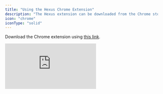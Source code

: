 ```yaml
---
title: "Using the Hexus Chrome Extension"
description: "The Hexus extension can be downloaded from the Chrome store or Edge store and supports a variety of capabilites based on your plan."
icon: "chrome"
iconType: "solid"
---
```


Download the Chrome extension using [this link](https://chromewebstore.google.com/detail/hexus/ihickminlacpaeajbecffaoplmjlofao).

<div style={{ position:"relative",width:"100%",paddingTop:"56.25%" }}>
<iframe src="https://app.usehexus.com/embed/17d0199f-277d-49fd-8fa3-d8155a066a0e" title="Using Hexus Chrome Extension" frameborder="0" allow="accelerometer; autoplay; clipboard-write; encrypted-media; gyroscope; picture-in-picture" allowfullscreen style={{ position:"absolute",top:0,left:0,width:"100%",height:"100%" }} />

</div>

## 1. Screen capture

When recording, the Chrome extension captures your Chrome tab every time you click on the screen. You can capture content cross-tab, cross-window as long as it is in the Chrome browser. When you stop recording, the steps are put together with smooth cursor movements.

## 2. Video capture

To record typing and scrolling actions as video steps, you have to be on Starter plans or above. If the actions are longer than 5 seconds, then they will be recorded as video steps with your Chrome mouse cursor.

## 3. Replace

To replace a certain step in your flow, you can use our “Replace” option available in Step settings. More about Replace [here](/advanced-editing/refresh-beta).

## 4. Refresh

Hexus offers browser automation to re-record your flows or test for stale flows when they go out of date. More about Refresh [here](/advanced-editing/refresh-beta).

## 5. Hexus Content Editor

You can edit page copy before or during recording a flow with Hexus. Our HTML editor is great especially for data clean up or personalizing messaging. To edit page copy, enable any of our paid plans.

[View the full guide](/advanced-editing/editing-page-copy) on editing page copy.
